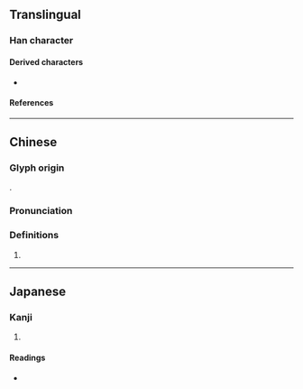 {{character info/new}}
==Translingual==

===Han character===
{{Han char|rn=69|rad=斤|as=04|sn=8|four=|canj=HLHML|ids=⿰斤斤}}

====Derived characters====
* {{l|mul|[[啠]], [[質]]([[质]]), [[𣃒]], [[𭋖]], [[𩙗]], [[𣃊]]}}

====References====
{{Han ref|kx=0479.070|dkj=13538|dj=0838.030|hdz=32023.090|uh=65A6}}

----

==Chinese==
{{zh-forms}}

===Glyph origin===
{{Han etym}}
{{zh-etym-double|斤}}.

===Pronunciation===
{{zh-pron
|m=yín
|c=ngan4,an4
|mc=y
|oc=y
|ma=
|cat=
}}

===Definitions===
{{zh-hanzi}}

# {{rfdef|zh}}

----

==Japanese==

===Kanji===
{{ja-kanji|grade=|rs=斤04}}

# {{defn|lang=ja|sort=斤04}}

====Readings====
* {{ja-readings|on=[[ぎん]] (gin), [[ごん]] (gon), [[しつ]] (shitsu), [[しち]] (shichi)|kun=[[あきらか]] (akiraka)}}